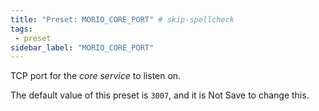 ```yaml
---
title: "Preset: MORIO_CORE_PORT" # skip-spellcheck
tags:
 - preset
sidebar_label: "MORIO_CORE_PORT"
---
```


TCP port for the _core service_ to listen on.

<Note>

The default value of this preset is `3007`, and it is <Label style="danger">Not Save</Label> to change this.

</Note>
